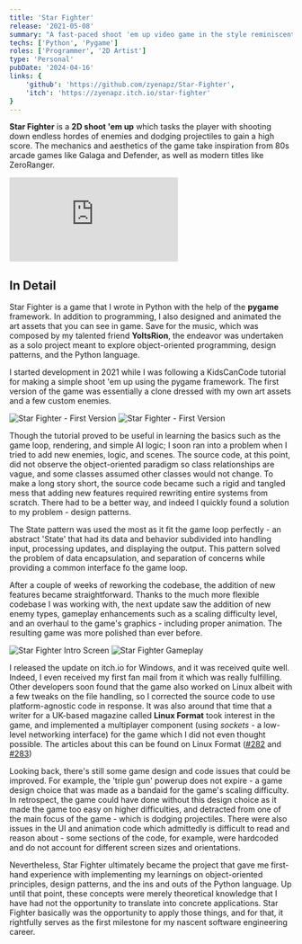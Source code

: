 ```yaml
---
title: 'Star Fighter'
release: '2021-05-08'
summary: "A fast-paced shoot 'em up video game in the style reminiscent of 80s arcade games. My first published game."
techs: ['Python', 'Pygame']
roles: ['Programmer', '2D Artist'] 
type: 'Personal'
pubDate: '2024-04-16'
links: {
    'github': 'https://github.com/zyenapz/Star-Fighter',
    'itch': 'https://zyenapz.itch.io/star-fighter'
}
---
```



**Star Fighter** is a **2D shoot 'em up** which tasks the player with shooting down endless hordes of enemies and dodging projectiles to gain a high score. The mechanics and aesthetics of the game take inspiration from 80s arcade games like Galaga and Defender, as well as modern titles like ZeroRanger.

<div class="iframe-container">
    <iframe src="https://www.youtube.com/embed/oP6xZnNXMc4?si=QlOrKGkuQIgFhA4e" title="YouTube video player" frameborder="0" allow="accelerometer; autoplay; clipboard-write; encrypted-media; gyroscope; picture-in-picture; web-share" referrerpolicy="strict-origin-when-cross-origin" allowfullscreen></iframe>
</div>

## In Detail

Star Fighter is a game that I wrote in Python with the help of the **pygame** framework. In addition to programming, I also designed and animated the art assets that you can see in game. Save for the music, which was composed by my talented friend **YoItsRion**, the endeavor was undertaken as a solo project meant to explore object-oriented programming, design patterns, and the Python language.   

I started development in 2021 while I was following a KidsCanCode tutorial for making a simple shoot 'em up using the pygame framework. The first version of the game was essentially a clone dressed with my own art assets and a few custom enemies. 

<div class="txt-center">
    <Image src={image4} alt="Star Fighter - First Version" />
    <Image src={image3} alt="Star Fighter - First Version" />
</div>

Though the tutorial proved to be useful in learning the basics such as the game loop, rendering, and simple AI logic; I soon ran into a problem when I tried to add new enemies, logic, and scenes. The source code, at this point, did not observe the object-oriented paradigm so class relationships are vague, and some classes assumed other classes would not change. To make a long story short, the source code became such a rigid and tangled mess that adding new features required rewriting entire systems from scratch. There had to be a better way, and indeed I quickly found a solution to my problem - design patterns.

The State pattern was used the most as it fit the game loop perfectly - an abstract 'State' that had its data and behavior subdivided into handling input, processing updates, and displaying the output. This pattern solved the problem of data encapsulation, and separation of concerns while providing a common interface fo the game loop.

After a couple of weeks of reworking the codebase, the addition of new features became straightforward. Thanks to the much more flexible codebase I was working with, the next update saw the addition of new enemy types, gameplay enhancements such as a scaling difficulty level, and an overhaul to the game's graphics - including proper animation. The resulting game was more polished than ever before. 

<div class="txt-center">
    <Image src={image1} alt="Star Fighter Intro Screen" />
    <Image src={image2} alt="Star Fighter Gameplay" />
</div>

I released the update on itch.io for Windows, and it was received quite well. Indeed, I even received my first fan mail from it which was really fulfilling. Other developers soon found that the game also worked on Linux albeit with a few tweaks on the file handling, so I corrected the source code to use platform-agnostic code in response. It was also around that time that a writer for a UK-based magazine called **Linux Format** took interest in the game, and implemented a multiplayer component (using _sockets_ - a low-level networking interface) for the game which I did not even thought possible. The articles about this can be found on Linux Format (<a class="external" href="https://issuu.com/futurepublishing/docs/lxf282.issuu" target="_blank" rel="noopener noreferrer">#282</a> and <a class="external" href="https://issuu.com/futurepublishing/docs/lxf283.issuu" target="_blank" rel="noopener noreferrer">#283</a>)

Looking back, there's still some game design and code issues that could be improved. For example, the 'triple gun' powerup does not expire - a game design choice that was made as a bandaid for the game's scaling difficulty. In retrospect, the game could have done without this design choice as it made the game too easy on higher difficulties, and detracted from one of the main focus of the game - which is dodging projectiles. There were also issues in the UI and animation code which admittedly is difficult to read and reason about - some sections of the code, for example, were hardcoded and do not account for different screen sizes and orientations. 

Nevertheless, Star Fighter ultimately became the project that gave me first-hand experience with implementing my learnings on object-oriented principles, design patterns, and the ins and outs of the Python language. Up until that point, these concepts were merely theoretical knowledge that I have had not the opportunity to translate into concrete applications. Star Fighter basically was the opportunity to apply those things, and for that, it rightfully serves as the first milestone for my nascent software engineering career.

